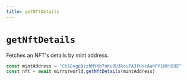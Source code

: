 ```yaml
---
title: getNftDetails
---
```


# `getNftDetails`
Fetches an NFT's details by mint address.

```ts
const mintAddress = "Ct1GvgpBzzhMtKb7nKc3U3kouPA3fHncAahPY1HthB9E"
const nft = await mirrorworld.getNftDetails(mintAddress)
```
